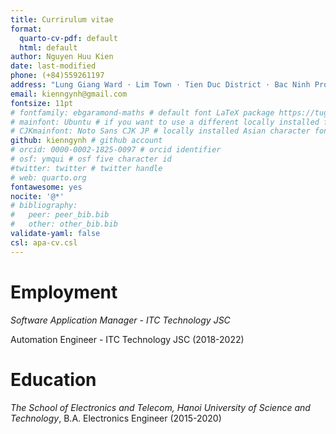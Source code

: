 ```yaml
---
title: Currirulum vitae
format:
  quarto-cv-pdf: default
  html: default
author: Nguyen Huu Kien
date: last-modified
phone: (+84)559261197
address: "Lung Giang Ward · Lim Town · Tien Duc District · Bac Ninh Province, Vietnam"
email: kienngynh@gmail.com
fontsize: 11pt
# fontfamily: ebgaramond-maths # default font LaTeX package https://tug.org/FontCatalogue/about.html
# mainfont: Ubuntu # if you want to use a different locally installed font
# CJKmainfont: Noto Sans CJK JP # locally installed Asian character font, must use with xelatex
github: kienngynh # github account
# orcid: 0000-0002-1825-0097 # orcid identifier
# osf: ymqui # osf five character id
#twitter: twitter # twitter handle
# web: quarto.org
fontawesome: yes
nocite: '@*'
# bibliography: 
#   peer: peer_bib.bib
#   other: other_bib.bib
validate-yaml: false
csl: apa-cv.csl
---
```


# Employment

*Software Application Manager - ITC Technology JSC*

Automation Engineer - ITC Technology JSC (2018-2022)

# Education

*The School of Electronics and Telecom, Hanoi University of Science and Technology*, B.A. Electronics Engineer (2015-2020)

<!-- # Publications

::: {#refs-peer}
:::

# Technical Reports

::: {#refs-other}
:::


# References

Available upon request, though likely would include Karl Pearson and Ronald A. Fisher. -->
